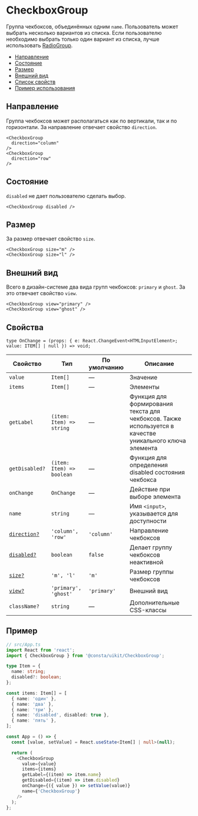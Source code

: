 # CheckboxGroup

Группа чекбоксов, объединённых одним `name`. Пользователь может выбрать несколько вариантов из списка.
Если пользователю необходимо выбрать только один вариант из списка, лучше использовать [RadioGroup](?path=/docs/components-radiogroup--playground).

- [Направление](#направление)
- [Состояние](#состояние)
- [Размер](#размер)
- [Внешний вид](#внешний-вид)
- [Список свойств](#свойства)
- [Пример использования](#пример)

## Направление

Группа чекбоксов может располагаться как по вертикали, так и по горизонтали. За направление отвечает свойство `direction`.

```tsx
<CheckboxGroup
  direction="column"
/>
<CheckboxGroup
  direction="row"
/>
```

## Состояние

`disabled` не дает пользователю сделать выбор.

```tsx
<CheckboxGroup disabled />
```

## Размер

За размер отвечает свойство `size`.

```tsx
<CheckboxGroup size="m" />
<CheckboxGroup size="l" />
```

## Внешний вид

Всего в дизайн-системе два вида групп чекбоксов: `primary` и `ghost`. За это отвечает свойство `view`.

```tsx
<CheckboxGroup view="primary" />
<CheckboxGroup view="ghost" />
```

## Свойства

```
type OnChange = (props: { e: React.ChangeEvent<HTMLInputElement>; value: ITEM[] | null }) => void;
```

<!-- props:start -->

| Свойство                     | Тип                       | По умолчанию | Описание                                                                                                |
| ---------------------------- | ------------------------- | ------------ | ------------------------------------------------------------------------------------------------------- |
| `value`                      | `Item[]`                  | —            | Значение                                                                                                |
| `items`                      | `Item[]`                  | —            | Элементы                                                                                                |
| `getLabel`                   | `(item: Item) => string`  | —            | Функция для формирования текста для чекбоксов. Также используется в качестве уникального ключа элемента |
| `getDisabled?`               | `(item: Item) => boolean` | —            | Функция для определения disabled состояния чекбокса                                                     |
| `onChange`                   | `OnChange`                | —            | Действие при выборе элемента                                                                            |
| `name`                       | `string`                  | —            | Имя `<input>`, указывается для доступности                                                              |
| [`direction?`](#направление) | `'column', 'row'`         | `'column'`   | Направление чекбоксов                                                                                   |
| [`disabled?`](#состояние)    | `boolean`                 | `false`      | Делает группу чекбоксов неактивной                                                                      |
| [`size?`](#размер)           | `'m', 'l'`                | `'m'`        | Размер группы чекбоксов                                                                                 |
| [`view?`](#внешний-вид)      | `'primary', 'ghost'`      | `'primary'`  | Внешний вид                                                                                             |
| `className?`                 | `string`                  | —            | Дополнительные CSS-классы                                                                               |

<!-- props:end -->

## Пример

```ts
// src/App.ts
import React from 'react';
import { CheckboxGroup } from '@consta/uikit/CheckboxGroup';

type Item = {
  name: string;
  disabled?: boolean;
};

const items: Item[] = [
  { name: 'один' },
  { name: 'два' },
  { name: 'три' },
  { name: 'disabled', disabled: true },
  { name: 'пять' },
];

const App = () => {
  const [value, setValue] = React.useState<Item[] | null>(null);

  return (
    <CheckboxGroup
      value={value}
      items={items}
      getLabel={(item) => item.name}
      getDisabled={(item) => item.disabled}
      onChange={({ value }) => setValue(value)}
      name={'CheckboxGroup'}
    />
  );
};
```
